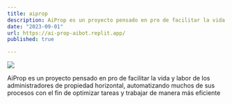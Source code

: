 ```yaml
---
title: aiprop
description: AiProp es un proyecto pensado en pro de facilitar la vida y labor de los administradores de propiedad horizontal, automatizando muchos de sus procesos con el fin de optimizar tareas con el uso de IA.
date: "2023-09-01"
url: https://ai-prop-aibot.replit.app/
published: true

---
```


[![](https://urbano-beta.mawie.co/wp-content/uploads/2023/11/Captura-de-pantalla-2023-11-27-005635.png)](https://ai-prop-aibot.replit.app/)

AiProp es un proyecto pensado en pro de facilitar la vida y labor de los administradores de propiedad horizontal, automatizando muchos de sus procesos con el fin de optimizar tareas y trabajar de manera más eficiente

